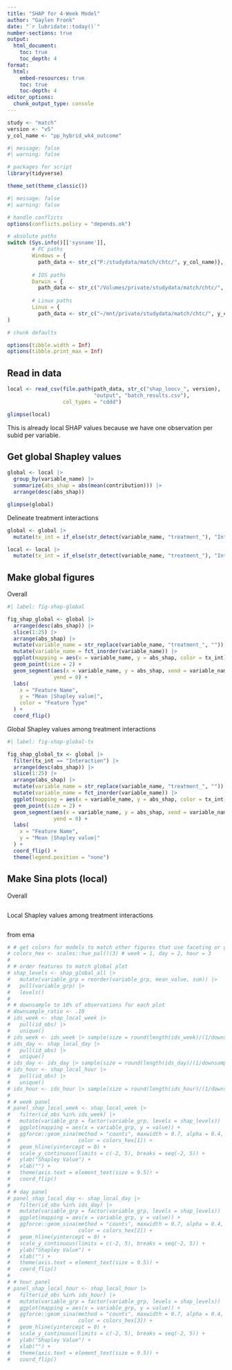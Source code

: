 ```yaml
---
title: "SHAP for 4-Week Model"
author: "Gaylen Fronk"
date: "`r lubridate::today()`"
number-sections: true
output: 
  html_document:
    toc: true 
    toc_depth: 4
format:
  html:
    embed-resources: true
    toc: true
    toc-depth: 4
editor_options: 
  chunk_output_type: console
---
```


```r
study <- "match"
version <- "v5"
y_col_name <- "pp_hybrid_wk4_outcome"
```

```r
#| message: false
#| warning: false

# packages for script
library(tidyverse)

theme_set(theme_classic()) 
```

```r
#| message: false
#| warning: false

# handle conflicts
options(conflicts.policy = "depends.ok")
```

```r

# absolute paths
switch (Sys.info()[['sysname']],
        # PC paths
        Windows = {
          path_data <- str_c("P:/studydata/match/chtc/", y_col_name)},
        
        # IOS paths
        Darwin = {
          path_data <- str_c("/Volumes/private/studydata/match/chtc/", y_col_name)},
        
        # Linux paths
        Linux = {
          path_data <- str_c("~/mnt/private/studydata/match/chtc/", y_col_name)}
)
```

```r

# chunk defaults

options(tibble.width = Inf)
options(tibble.print_max = Inf)
```

## Read in data

```r
local <- read_csv(file.path(path_data, str_c("shap_loocv_", version), 
                            "output", "batch_results.csv"),
                  col_types = "cddd")

glimpse(local)
```
This is already local SHAP values because we have one observation per subid per variable.

## Get global Shapley values

```r
global <- local |> 
  group_by(variable_name) |> 
  summarize(abs_shap = abs(mean(contribution))) |> 
  arrange(desc(abs_shap))

glimpse(global)

```

Delineate treatment interactions
```r
global <- global |> 
  mutate(tx_int = if_else(str_detect(variable_name, "treatment_"), "Interaction", "Main Effect"))

local <- local |> 
  mutate(tx_int = if_else(str_detect(variable_name, "treatment_"), "Interaction", "Main Effect"))
```

## Make global figures

Overall
```r
#| label: fig-shap-global

fig_shap_global <- global |> 
  arrange(desc(abs_shap)) |> 
  slice(1:25) |> 
  arrange(abs_shap) |> 
  mutate(variable_name = str_replace(variable_name, "treatment_", "")) |> 
  mutate(variable_name = fct_inorder(variable_name)) |> 
  ggplot(mapping = aes(x = variable_name, y = abs_shap, color = tx_int)) +
  geom_point(size = 2) +
  geom_segment(aes(x = variable_name, y = abs_shap, xend = variable_name),
               yend = 0) +
  labs(
    x = "Feature Name",
    y = "Mean |Shapley value|",
    color = "Feature Type"
  ) +
  coord_flip()
```

Global Shapley values among treatment interactions
```r
#| label: fig-shap-global-tx

fig_shap_global_tx <- global |> 
  filter(tx_int == "Interaction") |> 
  arrange(desc(abs_shap)) |> 
  slice(1:25) |> 
  arrange(abs_shap) |> 
  mutate(variable_name = str_replace(variable_name, "treatment_", "")) |> 
  mutate(variable_name = fct_inorder(variable_name)) |> 
  ggplot(mapping = aes(x = variable_name, y = abs_shap, color = tx_int)) +
  geom_point(size = 2) +
  geom_segment(aes(x = variable_name, y = abs_shap, xend = variable_name),
               yend = 0) +
  labs(
    x = "Feature Name",
    y = "Mean |Shapley value|"
  ) +
  coord_flip() +
  theme(legend.position = "none")
```

## Make Sina plots (local) 

Overall
```r

```

Local Shapley values among treatment interactions
```r

```

from ema
```r
# # get colors for models to match other figures that use faceting or grouping
# colors_hex <- scales::hue_pal()(3) # week = 1, day = 2, hour = 3
#
# # order features to match global plot
# shap_levels <- shap_global_all |>
#   mutate(variable_grp = reorder(variable_grp, mean_value, sum)) |>
#   pull(variable_grp) |>
#   levels()
#
# # downsample to 10% of observations for each plot
# downsample_ratio <- .10
# ids_week <- shap_local_week |>
#   pull(id_obs) |>
#   unique()
# ids_week <- ids_week |> sample(size = round(length(ids_week)/(1/downsample_ratio)))
# ids_day <- shap_local_day |>
#   pull(id_obs) |>
#   unique()
# ids_day <- ids_day |> sample(size = round(length(ids_day)/(1/downsample_ratio)))
# ids_hour <- shap_local_hour |>
#   pull(id_obs) |>
#   unique()
# ids_hour <- ids_hour |> sample(size = round(length(ids_hour)/(1/downsample_ratio)))
# 
# # week panel
# panel_shap_local_week <- shap_local_week |>
#   filter(id_obs %in% ids_week) |>
#   mutate(variable_grp = factor(variable_grp, levels = shap_levels)) |>
#   ggplot(mapping = aes(x = variable_grp, y = value)) +
#   ggforce::geom_sina(method = "counts", maxwidth = 0.7, alpha = 0.4,
#                      color = colors_hex[1]) +
#   geom_hline(yintercept = 0) +
#   scale_y_continuous(limits = c(-2, 5), breaks = seq(-2, 5)) +
#   ylab("Shapley Value") +
#   xlab("") +
#   theme(axis.text = element_text(size = 9.5)) +
#   coord_flip()
# 
# # day panel
# panel_shap_local_day <- shap_local_day |>
#   filter(id_obs %in% ids_day) |>
#   mutate(variable_grp = factor(variable_grp, levels = shap_levels)) |>
#   ggplot(mapping = aes(x = variable_grp, y = value)) +
#   ggforce::geom_sina(method = "counts", maxwidth = 0.7, alpha = 0.4,
#                      color = colors_hex[2]) +
#   geom_hline(yintercept = 0) +
#   scale_y_continuous(limits = c(-2, 5), breaks = seq(-2, 5)) +
#   ylab("Shapley Value") +
#   xlab("") +
#   theme(axis.text = element_text(size = 9.5)) +
#   coord_flip()
# 
# # hour panel
# panel_shap_local_hour <- shap_local_hour |>
#   filter(id_obs %in% ids_hour) |>
#   mutate(variable_grp = factor(variable_grp, levels = shap_levels)) |>
#   ggplot(mapping = aes(x = variable_grp, y = value)) +
#   ggforce::geom_sina(method = "counts", maxwidth = 0.7, alpha = 0.4,
#                      color = colors_hex[3]) +
#   geom_hline(yintercept = 0) +
#   scale_y_continuous(limits = c(-2, 5), breaks = seq(-2, 5)) +
#   ylab("Shapley Value") +
#   xlab("") +
#   theme(axis.text = element_text(size = 9.5)) +
#   coord_flip()
```




